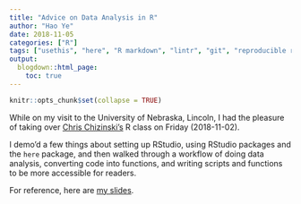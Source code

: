 ```yaml
---
title: "Advice on Data Analysis in R"
author: "Hao Ye"
date: 2018-11-05
categories: ["R"]
tags: ["usethis", "here", "R markdown", "lintr", "git", "reproducible research"]
output:
  blogdown::html_page:
    toc: true
---
```


```r
knitr::opts_chunk$set(collapse = TRUE)
```

While on my visit to the University of Nebraska, Lincoln, I had the pleasure of taking over [Chris Chizinski's](https://chrischizinski.github.io/) R class on Friday (2018-11-02).

I demo'd a few things about setting up RStudio, using RStudio packages and the `here` package, and then walked through a workflow of doing data analysis, converting code into functions, and writing scripts and functions to be more accessible for readers.

For reference, here are [my slides](/slides/2018-11-02_UNLSNR-R-class_slides.html).